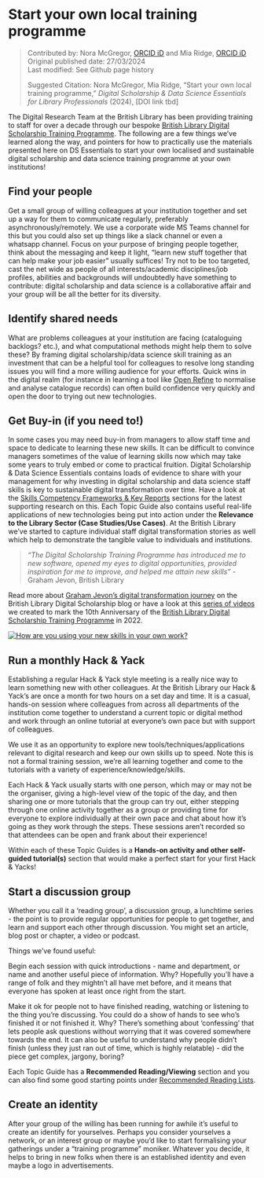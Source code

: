 # Start your own local training programme {.unnumbered}

>Contributed by: Nora McGregor, [ORCID iD](https://orcid.org/0000-0001-6560-5586) and Mia Ridge, [ORCID iD](https://orcid.org/0000-0003-3733-8120)<br>
>Original published date: 27/03/2024<br>
>Last modified: See Github page history
>
>Suggested Citation: Nora McGregor, Mia Ridge, “Start your own local training programme,” *Digital Scholarship & Data Science Essentials for Library Professionals* (2024), [DOI link tbd]

The Digital Research Team at the British Library has been providing training to staff for over a decade through our bespoke [British Library Digital Scholarship Training Programme](https://blogs.bl.uk/digital-scholarship/2024/04/recovered-pages-dstp.html). The following are a few things we've learned along the way, and pointers for how to practically use the materials presented here on DS Essentials to start your own localised and sustainable digital scholarship and data science training programme at your own institutions! 

## Find your people
Get a small group of willing colleagues at your institution together and set up a way for them to communicate regularly, preferably asynchronously/remotely. We use a corporate wide MS Teams channel for this but you could also set up things like a slack channel or even a whatsapp channel. Focus on your purpose of bringing people together, think about the messaging and keep it light, "learn new stuff together that can help make your job easier" usually suffices! Try not to be too targeted, cast the net wide as people of all interests/academic disciplines/job profiles, abilities and backgrounds will undoubtedly have something to contribute: digital scholarship and data science is a collaborative affair and your group will be all the better for its diversity.

## Identify shared needs
What are problems colleagues at your institution are facing (cataloguing backlogs? etc.), and what computational methods might help them to solve these? By framing digital scholarship/data science skill training as an investment that can be a helpful tool for colleagues to resolve long standing issues you will find a more willing audience for your efforts. Quick wins in the digital realm (for instance in learning a tool like [Open Refine](https://openrefine.org/) to normalise and analyse catalogue records) can often build confidence very quickly and open the door to trying out new technologies. 

## Get Buy-in (if you need to!)
In some cases you may need buy-in from managers to allow staff time and space to dedicate to learning these new skills. It can be difficult to convince managers sometimes of the value of learning skills now which may take some years to truly embed or come to practical fruition. Digital Scholarship & Data Science Essentials contains loads of evidence to share with your management for why investing in digital scholarship and data science staff skills is key to sustainable digital transformation over time. Have a look at the [Skills Competency Frameworks & Key Reports](https://libereurope.github.io/ds-essentials/reports.html) sections for the latest supporting research on this. Each Topic Guide also contains useful real-life applications of new technologies being put into action under the **Relevance to the Library Sector (Case Studies/Use Cases)**. At the British Library we've started to capture individual staff digital transformation stories as well which help to demonstrate the tangible value to individuals and institutions. 

>_"The Digital Scholarship Training Programme has introduced me to new software, opened my eyes to digital opportunities, provided inspiration for me to improve, and helped me attain new skills"_ -Graham Jevon, British Library

Read more about [Graham Jevon's digital transformation journey](https://blogs.bl.uk/digital-scholarship/2024/05/recovered-pages-graham-jevon.html) on the British Library Digital Scholarship blog or have a look at this [series of videos](https://youtube.com/playlist?list=PLVRvouzCZmFdVQZn-pJvI_GXip_16sg_R&feature=shared) we created to mark the 10th Anniversary of the [British Library Digital Scholarship Training Programme](https://blogs.bl.uk/digital-scholarship/2024/04/recovered-pages-dstp.html) in 2022.

[![How are you using your new skills in your own work?](https://github.com/libereurope/ds-essentials/blob/main/book/images/DSTP.png?raw=true)](https://www.youtube.com/embed/CrCP5rYai9M?si=A9kw93B_TvOoDFnV)


## Run a monthly Hack & Yack
Establishing a regular Hack & Yack style meeting is a really nice way to learn something new with other colleagues. At the British Library our Hack & Yack's are once a month for two hours on a set day and time. It is a casual, hands-on session where colleagues from across all departments of the institution come together to understand a current topic or digital method and work through an online tutorial at everyone's own pace but with support of colleagues. 

We use it as an opportunity to explore new tools/techniques/applications relevant to digital research and keep our own skills up to speed. Note this is not a formal training session, we're all learning together and come to the tutorials with a variety of experience/knowledge/skills.  

Each Hack & Yack usually starts with one person, which may or may not be the organiser, giving a high-level view of the topic of the day, and then sharing one or more tutorials that the group can try out, either stepping through one online activity together as a group or providing time for everyone to explore individually at their own pace and chat about how it's going as they work through the steps. These sessions aren't recorded so that attendees can be open and frank about their experience!

Within each of these Topic Guides is a **Hands-on activity and other self-guided tutorial(s)** section that would make a perfect start for your first Hack & Yacks! 

## Start a discussion group
Whether you call it a 'reading group', a discussion group, a lunchtime series - the point is to provide regular opportunities for people to get together, and learn and support each other through discussion. You might set an article, blog post or chapter, a video or podcast.

Things we've found useful:

Begin each session with quick introductions - name and department, or name and another useful piece of information. Why? Hopefully you'll have a range of folk and they mightn't all have met before, and it means that everyone has spoken at least once right from the start.

Make it ok for people not to have finished reading, watching or listening to the thing you're discussing. You could do a show of hands to see who's finished it or not finished it. Why? There's something about 'confessing' that lets people ask questions without worrying that it was covered somewhere towards the end. It can also be useful to understand why people didn't finish (unless they just ran out of time, which is highly relatable) - did the piece get complex, jargony, boring?

Each Topic Guide has a **Recommended Reading/Viewing** section and you can also find some good starting points under [Recommended Reading Lists](https://libereurope.github.io/ds-essentials/references.html).

## Create an identity
After your group of the willing has been running for awhile it's useful to create an identify for yourselves. Perhaps you consider yourselves a network, or an interest group or maybe you'd like to start formalising your gatherings under a "training programme" moniker. Whatever you decide, it helps to bring in new folks when there is an established identity and even maybe a logo in advertisements.




